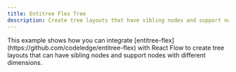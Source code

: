 ```yaml
---
title: Entitree Flex Tree
description: Create tree layouts that have sibling nodes and support nodes with different dimensions for family tree type layouts
---
```



<ExampleLayout>
This example shows how you can integrate [entitree-flex](https://github.com/codeledge/entitree-flex) with React Flow to create tree layouts that can have sibling nodes and support nodes with different dimensions.

<RemoteCodeViewer route="examples/layout/entitree-flex" framework="react" />

</ExampleLayout>
